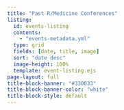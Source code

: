 ```yaml
---
title: "Past R/Medicine Conferences"
listing:
  id: events-listing
  contents:
    - "events-metadata.yml"
  type: grid
  fields: [date, title, image]
  sort: "date desc"
  image-height: 100%
  template: event-listing.ejs
page-layout: full
title-block-banner: "#330033"
title-block-banner-color: "white"
title-block-style: default
---
```


::: {#events-listing}
:::